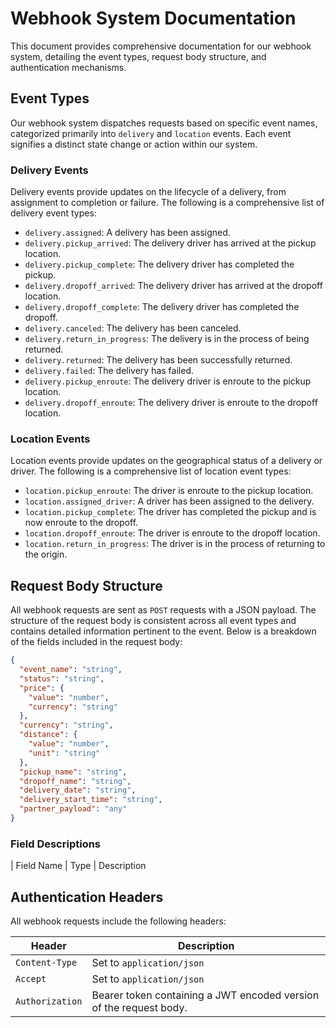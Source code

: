 # Webhook System Documentation

This document provides comprehensive documentation for our webhook system, detailing the event types, request body structure, and authentication mechanisms.




## Event Types

Our webhook system dispatches requests based on specific event names, categorized primarily into `delivery` and `location` events. Each event signifies a distinct state change or action within our system.

### Delivery Events

Delivery events provide updates on the lifecycle of a delivery, from assignment to completion or failure. The following is a comprehensive list of delivery event types:

- `delivery.assigned`: A delivery has been assigned.
- `delivery.pickup_arrived`: The delivery driver has arrived at the pickup location.
- `delivery.pickup_complete`: The delivery driver has completed the pickup.
- `delivery.dropoff_arrived`: The delivery driver has arrived at the dropoff location.
- `delivery.dropoff_complete`: The delivery driver has completed the dropoff.
- `delivery.canceled`: The delivery has been canceled.
- `delivery.return_in_progress`: The delivery is in the process of being returned.
- `delivery.returned`: The delivery has been successfully returned.
- `delivery.failed`: The delivery has failed.
- `delivery.pickup_enroute`: The delivery driver is enroute to the pickup location.
- `delivery.dropoff_enroute`: The delivery driver is enroute to the dropoff location.

### Location Events

Location events provide updates on the geographical status of a delivery or driver. The following is a comprehensive list of location event types:

- `location.pickup_enroute`: The driver is enroute to the pickup location.
- `location.assigned_driver`: A driver has been assigned to the delivery.
- `location.pickup_complete`: The driver has completed the pickup and is now enroute to the dropoff.
- `location.dropoff_enroute`: The driver is enroute to the dropoff location.
- `location.return_in_progress`: The driver is in the process of returning to the origin.




## Request Body Structure

All webhook requests are sent as `POST` requests with a JSON payload. The structure of the request body is consistent across all event types and contains detailed information pertinent to the event. Below is a breakdown of the fields included in the request body:

```json
{
  "event_name": "string",
  "status": "string",
  "price": {
    "value": "number",
    "currency": "string"
  },
  "currency": "string",
  "distance": {
    "value": "number",
    "unit": "string"
  },
  "pickup_name": "string",
  "dropoff_name": "string",
  "delivery_date": "string",
  "delivery_start_time": "string",
  "partner_payload": "any"
}
```

### Field Descriptions

| Field Name          | Type    | Description                                 


## Authentication Headers

All webhook requests include the following headers:

| Header          | Description                                                              |
|-----------------|--------------------------------------------------------------------------|
| `Content-Type`  | Set to `application/json`                                                |
| `Accept`        | Set to `application/json`                                                |
| `Authorization` | Bearer token containing a JWT encoded version of the request body.       |
